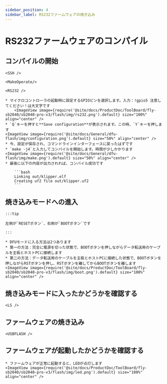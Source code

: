 ```yaml
---
sidebar_position: 4
sidebar_label: RS232ファームウェアの焼き込み
---
```




# RS232ファームウェアのコンパイル

## コンパイルの開始

    <SSH />

    <MakeOperate/>

    <RS232 />

    * マイクロコントローラの起動時に設定するGPIOピンを選択します。入力：!gpio5 注意してください！は大文字です
        <ImageView image={require('@site/docs/ProductDoc/ToolBoard/fly-sb2040/sb2040-pro-v3/flash/img/rs232.png').default} size="100%" align="center" />
    * `Q`キーを押すと**Save configuration**が表示されます。この時、`Y`キーを押します
    <ImageView image={require('@site/docs/General/dfu-flash/img/configuration.png').default} size="50%" align="center" />
    * 今、設定が保存され、コマンドラインインターフェースに戻ったはずです
    * `make -j4`と入力してコンパイルを開始します。時間が少しかかります
    <ImageView image={require('@site/docs/General/dfu-flash/img/make.png').default} size="50%" align="center" />
    * 最後に以下の内容が出力されれば、コンパイル成功です

        ```bash
        Linking out/klipper.elf
        Creating uf2 file out/klipper.uf2
        ```


## 焼き込みモードへの進入

    :::tip

    左側が`RESETボタン`、右側が`BOOTボタン`です

    :::

    * DFUモードに入る方法は2つあります
    * 第一の方法：完全に電源を切った状態で、BOOTボタンを押しながらデータ転送用のケーブルを主板とホストPCに接続します
    * 第二の方法：データ転送用のケーブルを主板とホストPCに接続した状態で、BOOTボタンを押しながらRSTボタンを押し、RSTボタンを離してからBOOTボタンを離します
    <ImageView image={require('@site/docs/ProductDoc/ToolBoard/fly-sb2040/sb2040-pro-v3/flash/img/boot.png').default} size="100%" align="center" />

## 焼き込みモードに入ったかどうかを確認する

    <LS />


## ファームウェアの焼き込み 
    
    <USBFLASH />
    


## ファームウェアが起動したかどうかを確認する

    * ファームウェアが正常に起動すると、LEDが点灯します
    <ImageView image={require('@site/docs/ProductDoc/ToolBoard/fly-sb2040/sb2040-pro-v3/flash/img/led.png').default} size="100%" align="center" />

